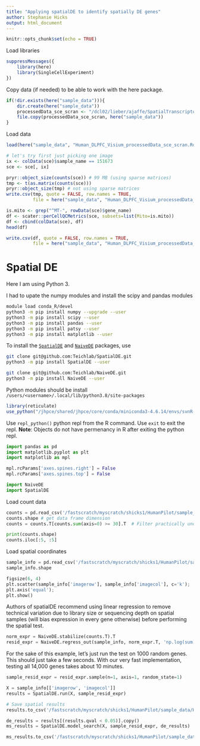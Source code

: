 ```yaml
---
title: "Applying spatialDE to identify spatially DE genes"
author: Stephanie Hicks
output: html_document
---
```


```r
knitr::opts_chunk$set(echo = TRUE)
```

Load libraries
```r
suppressMessages({
    library(here)
    library(SingleCellExperiment)
})
```

Copy data (if needed) to be able to work with the here package.
```r
if(!dir.exists(here("sample_data"))){
    dir.create(here("sample_data"))
    processedData_sce_scran <- "/dcl02/lieber/ajaffe/SpatialTranscriptomics/HumanPilot/Analysis/Human_DLPFC_Visium_processedData_sce_scran.Rdata"
    file.copy(processedData_sce_scran, here("sample_data"))
}
```

Load data 
```r
load(here("sample_data", "Human_DLPFC_Visium_processedData_sce_scran.Rdata"))

# let's try first just picking one image
ix <- colData(sce)$sample_name == 151673
sce <- sce[, ix]

pryr::object_size(counts(sce)) # 99 MB (using sparse matrices)
tmp <- t(as.matrix(counts(sce)))
pryr::object_size(tmp) # not using sparse matrices
write.csv(tmp, quote = FALSE, row.names = TRUE,
          file = here("sample_data", "Human_DLPFC_Visium_processedData_sce_scran_counts.csv"))

is.mito <- grep("^MT-", rowData(sce)$gene_name)
df <- scater::perCellQCMetrics(sce, subsets=list(Mito=is.mito))
df <- cbind(colData(sce), df)
head(df)

write.csv(df, quote = FALSE, row.names = TRUE,
          file = here("sample_data", "Human_DLPFC_Visium_processedData_sce_scran_meta.csv"))
```

# Spatial DE 

Here I am using Python 3. 

I had to upate the numpy modules and install the scipy and pandas modules

```bash
module load conda_R/devel
python3 -m pip install numpy --upgrade --user
python3 -m pip install scipy --user
python3 -m pip install pandas --user
python3 -m pip install patsy --user
python3 -m pip install matplotlib --user
```

To install the [`SpatialDE`](https://github.com/Teichlab/SpatialDE) 
and [`NaiveDE`](https://github.com/Teichlab/NaiveDE) packages, use 

```bash
git clone git@github.com:Teichlab/SpatialDE.git
python3 -m pip install SpatialDE --user

git clone git@github.com:Teichlab/NaiveDE.git
python3 -m pip install NaiveDE --user
```

Python modules should be install `/users/<username>/.local/lib/python3.8/site-packages`

```r
library(reticulate)
use_python("/jhpce/shared/jhpce/core/conda/miniconda3-4.6.14/envs/svnR-devel/bin/python3")
```

Use `repl_python()` python repl from the R command. Use `exit` to exit the repl.
**Note**: Objects do not have permenancy in R after exiting the python repl.
```python
import pandas as pd
import matplotlib.pyplot as plt
import matplotlib as mpl

mpl.rcParams['axes.spines.right'] = False
mpl.rcParams['axes.spines.top'] = False

import NaiveDE
import SpatialDE
```

Load count data
```python
counts = pd.read_csv('/fastscratch/myscratch/shicks1/HumanPilot/sample_data/Human_DLPFC_Visium_processedData_sce_scran_counts.csv', index_col=0)
counts.shape # get data frame dimension
counts = counts.T[counts.sum(axis=0) >= 30].T  # Filter practically unobserved genes

print(counts.shape)
counts.iloc[:5, :5]
```

Load spatial coordinates
```python
sample_info = pd.read_csv('/fastscratch/myscratch/shicks1/HumanPilot/sample_data/Human_DLPFC_Visium_processedData_sce_scran_meta.csv', index_col=0)
sample_info.shape
```

```python
figsize(6, 4)
plt.scatter(sample_info['imagerow'], sample_info['imagecol'], c='k');
plt.axis('equal');
plt.show()
```

Authors of spatialDE recommend using linear regression to remove technical variation 
due to library size or sequencing depth on spatial samples (will bias expression in 
every gene otherwise) before performing the spatial test.

```python
norm_expr = NaiveDE.stabilize(counts.T).T
resid_expr = NaiveDE.regress_out(sample_info, norm_expr.T, 'np.log(sum)').T
```

For the sake of this example, let's just run the test on 1000 random genes. This should just take a few seconds. With our very fast implementation, testing all 14,000 genes takes about 10 minutes.
```python
sample_resid_expr = resid_expr.sample(n=1, axis=1, random_state=1)

X = sample_info[['imagerow', 'imagecol']]
results = SpatialDE.run(X, sample_resid_expr)

# Save spatial results
results.to_csv('/fastscratch/myscratch/shicks1/HumanPilot/sample_data/Human_DLPFC_Visium_processedData_sce_scran_spatialDE_results.csv')

de_results = results[(results.qval < 0.05)].copy()
ms_results = SpatialDE.model_search(X, sample_resid_expr, de_results)

ms_results.to_csv('/fastscratch/myscratch/shicks1/HumanPilot/sample_data/Human_DLPFC_Visium_processedData_sce_scran_spatialDE_MS_results.csv')
```

